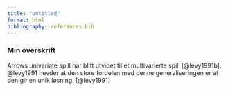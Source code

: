 ```yaml
---
title: "untitled"
format: html
bibliography: referances.bib
---
```


### Min overskrift

Arrows univariate spill har blitt utvidet til et multivarierte spill [@levy1991b]. @levy1991 hevder at den store fordelen med denne generaliseringen er at den gir en unik løsning. [@levy1991]

